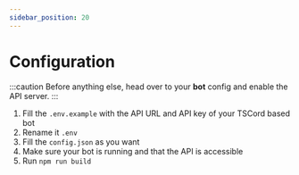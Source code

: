 ```yaml
---
sidebar_position: 20
---
```


# Configuration

:::caution
Before anything else, head over to your **bot** config and enable the API server.
:::

1. Fill the `.env.example` with the API URL and API key of your TSCord based bot
2. Rename it `.env`
3. Fill the `config.json` as you want
4. Make sure your bot is running and that the API is accessible
5. Run `npm run build`